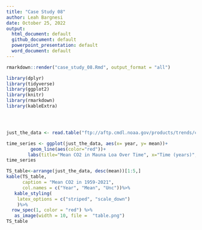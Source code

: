 ```yaml
---
title: "Case Study 08"
author: Leah Bargnesi
date: October 25, 2022
output: 
  html_document: default
  github_document: default
  powerpoint_presentation: default
  word_document: default
---
```

```r
rmarkdown::render("case_study_08.Rmd", output_format = "all")

library(dplyr)
library(tidyverse)
library(ggplot2)
library(knitr)
library(rmarkdown)
library(kableExtra)




just_the_data <- read.table("ftp://aftp.cmdl.noaa.gov/products/trends/co2/co2_annmean_mlo.txt", col.names = c("year", "mean", "unc"), skip = 56)

time_series <- ggplot(just_the_data, aes(x= year, y= mean))+
         geom_line(aes(color="red"))+
        labs(title="Mean CO2 in Mauna Loa Over Time", x="Time (years)", y="Mean CO2(ppm)")
time_series

TS_table<-arrange(just_the_data, desc(mean))[1:5,]
kable(TS_table,
      caption = "Mean CO2 in 1959-2021",
      col.names = c("Year", "Mean", "Unc"))%>%
   kable_styling(
    latex_options = c("striped", "scale_down")
    )%>%
  row_spec(1, color = "red") %>%
   as_image(width = 10, file =  "table.png")
TS_table



```
